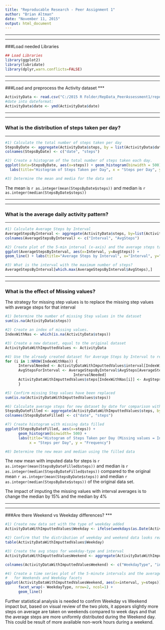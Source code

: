```yaml
---
title: "Reproducable Research - Peer Assignment 1"
author: "Brian Altman"
date: "November 11, 2015"
output: html_document
---
```

***
***
###Load needed Libraries

```r
## Load Libraries
library(ggplot2)
library(lubridate)
library(dplyr,warn.conflicts=FALSE)
```

***
***
###Load and preprocess the Activity dataset
***
```r

ActivityData <- read.csv("C:/2015 R Folder/RepData_PeerAssessment1/repdata-data-activity/activity.csv")
#date into dateformat:
ActivityData$date <- ymd(ActivityData$date)
```

***
***
### What is the distribution of steps taken per day?
***
```r
#1) Calculate the total number of steps taken per day 
StepsByDate <- aggregate(ActivityData$steps, by = list(ActivityData$date), FUN=sum, na.rm=TRUE)
colnames(StepsByDate) <- c("date", "steps")

#2) Create a histogram of the total number of steps taken each day.
ggplot(data=StepsByDate, aes(x=steps)) + geom_histogram(binwidth = 500) +
  labs(title="Histogram of Steps Taken per Day", x = "Steps per Day", y = "Frequency")  

#3) Determine the mean and media for the data set  
```

The mean is `r as.integer(mean(StepsByDate$steps))` and median is `r as.integer(median(StepsByDate$steps))`

***
***
### What is the average daily activity pattern?
***
```r
#1) Calculate Average Steps by Interval
AverageStepsByInterval <- aggregate(ActivityData$steps, by=list(ActivityData$interval), FUN=mean, na.rm=TRUE)
colnames(AverageStepsByInterval) <- c("Interval", "AvgSteps")

#2) Create plot of the 5-min interval (x-axis) and the average steps taken, averaged across all days (y-axis)
ggplot(AverageStepsByInterval, aes(x=Interval, y=AvgSteps)) + 
geom_line() + labs(title="Average Steps by Interval", x="Interval", y="Average Steps Taken Across All Days")

#3) What is the interval with the maximum number of steps?
AverageStepsByInterval[which.max(AverageStepsByInterval$AvgSteps),]
```

***
***
### What is the effect of Missing values?
The strategy for missing step values is to replace the missing step values with average steps for that interval

```r
#1) Determine the number of missing Step values in the dataset
sum(is.na(ActivityData$steps))

#2) Create an index of missing values. 
IndexWithNas <- which(is.na(ActivityData$steps))

#3) Create a new dataset, equal to the original dataset
ActivityDataWithImputtedValues <- ActivityData

#4) Use the already created dataset for Average Steps by Interval to replace missing values in the new data set
for (i in 1:NROW(IndexWithNas)) {
      IntervalNeeded <- ActivityDataWithImputtedValues$interval[IndexWithNas[i]]
      AvgStepsForInterval <- AverageStepsByInterval$AvgSteps[AverageStepsByInterval$Interval ==
                               IntervalNeeded]
      ActivityDataWithImputtedValues$steps[IndexWithNas[i]] <- AvgStepsForInterval
      }

#5) Confirm missing Step values have been replaced
sum(is.na(ActivityDataWithImputtedValues$steps))

#6) Calculate average steps for new dataset by date for comparison with original histogram
StepsByDateFilled <- aggregate(ActivityDataWithImputtedValues$steps, by=list(ActivityDataWithImputtedValues$date),FUN=sum, na.rm=TRUE)
colnames(StepsByDateFilled) <- c("date", "steps")

#7) Create histogram with missing data filled
ggplot(StepsByDateFilled, aes(x=steps)) +
      geom_histogram(binwidth= 500) +
      labs(title="Histogram of Steps Taken per Day (Missing values = Interval Avg)", 
           x = "Steps per Day", y = "Frequency") 

#8) Determine the new mean and median using the filled data
```
The new mean with imputed data for steps is `r as.integer(mean(StepsByDateFilled$steps))` and median is `r as.integer(median(StepsByDateFilled$steps))`
compared to the original mean `r as.integer(mean(StepsByDate$steps))` and median `r as.integer(median(StepsByDate$steps))` of the original data set.

The impact of imputing the missing values with interval averages is to change the median by 15% and the median by 4%

***
***
###Are there Weekend vs Weekday differences?
***

```r
#1) Create new data set with the type of weekday added
ActivityDataWithImputtedValues$Weekday <- ifelse(weekdays(as.Date(ActivityDataWithImputtedValues$date)) %in% c("Saturday","Sunday"), "Weekend","Weekday")

#2) Confirm that the distribution of weekday and weekend data looks reasonable
table(ActivityDataWithImputtedValues$Weekday)

#3) Create the avg steps for weekday-type and interval
ActivityDataWithImputtedValuesWeekend <- aggregate(ActivityDataWithImputtedValues$steps, by=list(ActivityDataWithImputtedValues$Weekday, ActivityDataWithImputtedValues$interval), FUN=mean, na.rm=TRUE)

colnames(ActivityDataWithImputtedValuesWeekend) <- c("WeekdayType", "interval", "steps")

#4) Create a time series plot of the 5-minute intervals and the average number of steps taken, 
#   for Weekends and Weekday facets 
ggplot(ActivityDataWithImputtedValuesWeekend, aes(x=interval, y=steps)) +
      facet_wrap(~ WeekdayType, nrow=2, ncol=1) + 
      geom_line()
```

Further statistical analysis is needed to confirm Weekday vs Weekend impact but, based on visual review of the two plots, it appears slightly more steps on average are taken on weekends compared to week days and that the average steps are more uniformly distributed during the Weekend day. This could be result of more available non-work hours during a weekend.
